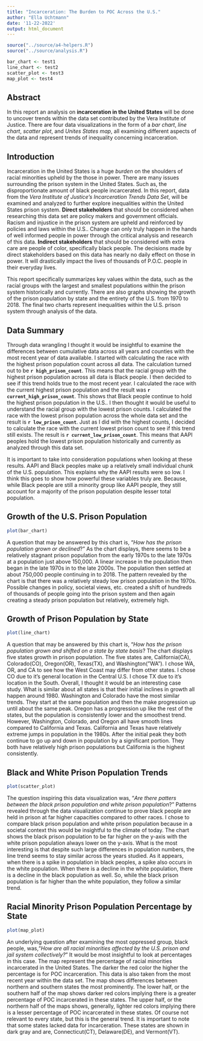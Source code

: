 ```yaml
---
title: "Incarceration: The Burden to POC Across the U.S."
author: "Ella Uchtmann"
date: '11-22-2022'
output: html_document
---
```


```r
source("../source/a4-helpers.R")
source("../source/analysis.R")
```

```r
bar_chart <- test1
line_chart <- test2
scatter_plot <- test3
map_plot <- test4
```


## Abstract 
In this report an analysis on **incarceration in the United States** will be done to uncover trends within the data set contributed by the Vera Institute of Justice. There are four data visualizations in the form of a _bar chart_, _line chart_, _scatter plot_, and _Unites States map_, all examining different aspects of the data and represent trends of inequality concerning incarceration. 

## Introduction 
Incarceration in the United States is a huge _burden_ on the shoulders of racial minorities upheld by the those in power. There are many issues surrounding the prison system in the United States. Such as, the disproportionate amount of black people incarcerated. In this report, data from the _Vera Institute of Justice's Incarceration Trends Data Set_, will be examined and analyzed to further explore inequalities within the United States prison system. **Direct stakeholders** that should be considered when researching this data set are policy makers and government officials. Racism and injustice in the prison system are upheld and reinforced by policies and laws within the U.S.. Change can only truly happen in the hands of well informed people in power through the critical analysis and research of this data. **Indirect stakeholders** that should be considered with extra care are people of color, specifically black people. The decisions made by direct stakeholders based on this data has nearly no daily effect on those in power. It will drastically impact the lives of thousands of P.O.C. people in their everyday lives. 

This report specifically summarizes key values within the data, such as the racial groups with the largest and smallest populations within the prison system historically and currently. There are also graphs showing the growth of the prison population by state and the entirety of the U.S. from 1970 to 2018. The final two charts represent inequalities within the U.S. prison system through analysis of the data.  

## Data Summary 

Through data wrangling I thought it would be insightful to examine the differences between cumulative data across all years and counties with the most recent year of data available. I started with calculating the race with the highest prison population count across all data. The calculation turned out to be **`r high_prison_count`**. This means that the racial group with the highest prison population across all data is Black people. I then decided to see if this trend holds true to the most recent year. I calculated the race with the current highest prison population and the result was **`r current_high_prison_count`**. This shows that Black people continue to hold the highest prison population in the U.S.. I then thought it would be useful to understand the racial group with the lowest prison counts. I calculated the race with the lowest prison population across the whole data set and the result is **`r low_prison_count`**. Just as I did with the highest counts, I decided to calculate the race with the current lowest prison count to see if this trend still exists. The result is **`r current_low_prison_count`**. This means that AAPI peoples hold the lowest prison population historically and currently as analyzed through this data set. 

It is important to take into consideration populations when looking at these results. AAPI and Black peoples make up a relatively small individual chunk of the U.S. population. This explains why the AAPI results were so low. I think this goes to show how powerful these variables truly are. Because, while Black people are still a minority group like AAPI people, they still account
for a majority of the prison population despite lesser total population. 

## Growth of the U.S. Prison Population

```r
plot(bar_chart)
```


A question that may be answered by this chart is, "_How has the prison population grown or declined_?" As the chart displays, there seems to be a relatively stagnant prison population from the early 1970s to the late 1970s at a population just above 150,000. A linear increase in the population then began in the late 1970s in to the late 2000s. The population then settled at about 750,000 people continuing in to 2018. The pattern revealed by the chart is that there was a relatively steady low prison population in the 1970s. Possible changes in policy, societal views, etc. created a shift of hundreds of thousands of people going into the prison system and then again creating a steady prison population but relatively, extremely high.

## Growth of Prison Population by State

```r
plot(line_chart)
```


A question that may be answered by this chart is, "_How has the prison population grown and shifted on a state by state basis_? The chart displays five states growth in prison population. The five states are, California(CA), Colorado(CO), Oregon(OR), Texas(TX), and Washington("WA"). I chose WA, OR, and CA to see how the West Coast may differ from other states. I chose CO due to it's general location in the Central U.S. I chose TX due to it's location in the South. Overall, I thought it would be an interesting case study. What is similar about all states is that their initial inclines in growth all happen around 1980. Washington and Colorado have the most similar trends. They start at the same population and then the make progression up until about the same peak. Oregon has a progression up like the rest of the states, but the population is consistently lower and the smoothest trend. However, Washington, Colorado, and Oregon all have smooth lines compared to California and Texas. California and Texas have relatively extreme jumps in population in the 1980s. After the initial peak they both continue to go up and down in population by a significant portion. They both have relatively high prison populations but California is the highest consistently. 

## Black and White Prison Population Trends

```r
plot(scatter_plot)
```
 

The question inspiring this data visualization was, "_Are there patters between the black prison population and white prison population_?" Patterns revealed through the data visualization continue to prove black people are held in prison at far higher capacities compared to other races. I chose to compare black prison population and white prison population because in a societal context this would be insightful to the climate of today. The chart shows the black prison population to be far higher on the y-axis with the white prison population always lower on the y-axis. What is the most interesting is that despite such large differences in population numbers, the line trend seems to stay similar across the years studied. As it appears, when there is a spike in population in black peoples, a spike also occurs in the white population. When there is a decline in the white population, there is a decline in the black population as well. So, while the black prison population is far higher than the white population, they follow a similar trend. 

## Racial Minority Prison Population Percentage by State

```r
plot(map_plot)
```


An underlying question after examining the most oppressed group, black people, was,"_How are all racial minorities affected by the U.S. prison and jail system collectively?_" It would be most insightful to look at percentages in this case. The map represent the percentage of racial minorities incarcerated in the United States. The darker the red color the higher the percentage is for POC incarceration. This data is also taken from the most recent year within the data set. The map shows differences between northern and southern states the most prominently. The lower half, or the southern half of the map shows darker red colors implying there is a greater percentage of POC incarcerated in these states. The upper half, or the northern half of the maps shows, generally, lighter red colors implying there is a lesser percentage of POC incarcerated in these states. Of course not relevant to every state, but this is the general trend. It is important to note that some states lacked data for incarceration. These states are shown in dark gray and are, Connecticut(CT), Delaware(DE), and Vermont(VT). 

